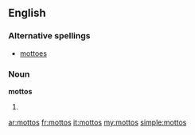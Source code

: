 ==English==

===Alternative spellings===
*[[mottoes]]

===Noun===
'''mottos'''

# {{plural of|[[motto]]}}

[[ar:mottos]]
[[fr:mottos]]
[[it:mottos]]
[[my:mottos]]
[[simple:mottos]]